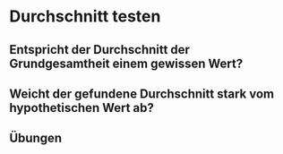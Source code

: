 # Durchschnitt testen

## Entspricht der Durchschnitt der Grundgesamtheit einem gewissen Wert?

## Weicht der gefundene Durchschnitt stark vom hypothetischen Wert ab?

## Übungen
